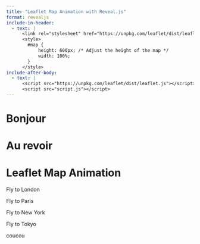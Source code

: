 ```yaml
---
title: "Leaflet Map Animation with Reveal.js"
format: revealjs
include-in-header: 
  - text: |
      <link rel="stylesheet" href="https://unpkg.com/leaflet/dist/leaflet.css" />
      <style>
        #map {
            height: 600px; /* Adjust the height of the map */
            width: 100%;
        }
      </style>
include-after-body: 
  - text: |
      <script src="https://unpkg.com/leaflet/dist/leaflet.js"></script>
      <script src="script.js"></script>
---
```

# Bonjour

# Au revoir 

# Leaflet Map Animation

::: {.absolute left="0%" top="10%"}
<div id="map" width="500px"></div>

<p class="fragment" data-fragment-index="0">Fly to London</p>
<p class="fragment" data-fragment-index="1">Fly to Paris</p>
<p class="fragment" data-fragment-index="2">Fly to New York</p>
<p class="fragment" data-fragment-index="3">Fly to Tokyo</p>
::: 

::: {.fragment .fade-in data-fragment-index="1" .absolute right="0%" top="10%"}
coucou
:::